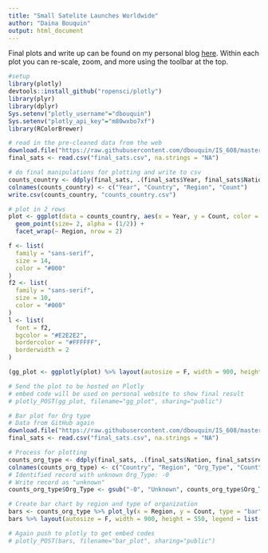 ```yaml
---
title: "Small Satelite Launches Worldwide"
author: "Daina Bouquin"
output: html_document
---
```


Final plots and write up can be found on my personal blog [here](http://dainabouquin.com/608_final/). Within each plot you can re-scale, zoom, and more using the toolbar at the top.   
   
```r
#setup
library(plotly)
devtools::install_github("ropensci/plotly")
library(plyr)
library(dplyr)
Sys.setenv("plotly_username"="dbouquin")
Sys.setenv("plotly_api_key"="m80wxbo7xf")
library(RColorBrewer)

# read in the pre-cleaned data from the web
download.file("https://raw.githubusercontent.com/dbouquin/IS_608/master/NanosatDB_munging/final_sats.csv", "final_sats.csv", method="curl")
final_sats <- read.csv("final_sats.csv", na.strings = "NA")

# do final manipulations for plotting and write to csv
counts_country <- ddply(final_sats, .(final_sats$Year, final_sats$Nation, final_sats$region), nrow)
colnames(counts_country) <- c("Year", "Country", "Region", "Count")
write.csv(counts_country, "counts_country.csv")

# plot in 2 rows
plot <- ggplot(data = counts_country, aes(x = Year, y = Count, color = Region, text = paste("country:", Country))) +
  geom_point(size= 2, alpha = (1/2)) + 
  facet_wrap(~ Region, nrow = 2)

f <- list(
  family = "sans-serif",
  size = 14,
  color = "#000"
)
f2 <- list(
  family = "sans-serif",
  size = 10,
  color = "#000"
)
l <- list(
  font = f2,
  bgcolor = "#E2E2E2",
  bordercolor = "#FFFFFF",
  borderwidth = 2
)
```
```r
(gg_plot <- ggplotly(plot) %>% layout(autosize = F, width = 900, height = 550, legend = l) %>% layout(xaxis = f, yaxis = f))
```
```r
# Send the plot to be hosted on Plotly 
# embed code will be used on personal website to show final result
# plotly_POST(gg_plot, filename="gg_plot", sharing="public")
```
```r
# Bar plot for Org type
# Data from GitHub again
download.file("https://raw.githubusercontent.com/dbouquin/IS_608/master/NanosatDB_munging/final_sats.csv", "final_sats.csv", method="curl")
final_sats <- read.csv("final_sats.csv", na.strings = "NA")

# Process for plotting
counts_org_type <- ddply(final_sats, .(final_sats$Nation, final_sats$region, final_sats$Organization_Type), nrow)
colnames(counts_org_type) <- c("Country", "Region", "Org_Type", "Count")
# Identified record with unknown Org_Type: -0 
# Write record as "unknown"
counts_org_type$Org_Type <- gsub("-0", "Unknown", counts_org_type$Org_Type)
```
    
```r
# Create bar chart by region and type of organization
bars <- counts_org_type %>% plot_ly(x = Region, y = Count, type = "bar", color = Org_Type, colors = "Paired", text = paste(Org_Type,":", Count), hoverinfo = "text")
bars %>% layout(autosize = F, width = 900, height = 550, legend = list(x = .8, y = .6)) %>% layout(xaxis = f, yaxis = f)
```
```r
# Again push to plotly to get embed codes
# plotly_POST(bars, filename="bar_plot", sharing="public")
```